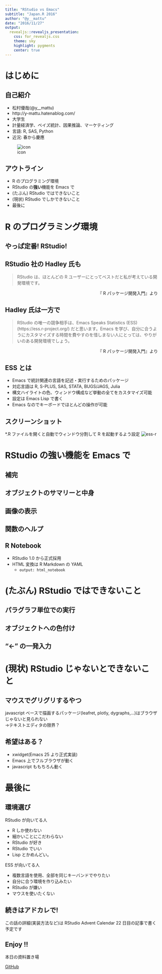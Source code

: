 ```yaml
---
title: "RStudio vs Emacs"
subtitle: "Japan.R 2016"
author: "@y__mattu"
date: "2016/11/27"
output:
  revealjs::revealjs_presentation:
    css: for_revealjs.css
    theme: sky
    highlight: pygments
    center: true
---
```



# はじめに

## 自己紹介

<div class="column1">
- 松村優哉(@y__mattu)
- http://y-mattu.hatenablog.com/
- 大学生
- 計量経済学、ベイズ統計、因果推論、マーケティング
- 言語: R, SAS, Python
- 近況: 春から慶應
</div>

<div class="column2">
![icon](twitter_icon.jpg)
</div>


## アウトライン
- R のプログラミング環境
- RStudio の**強い**機能を Emacs で
- (たぶん) RStudio ではできないこと
- (現状) RStudio でしかできないこと
- 最後に


# R のプログラミング環境

## やっぱ定番! RStudio!


## RStudio 社の Hadley 氏も
> RStudio は、ほとんどの R ユーザーにとってベストだと私が考えている開発環境です。

<div style="text-align: right;">
『 R パッケージ開発入門』より
</div>


## Hadley 氏は一方で
> RStudio の唯一の競争相手は、Emacs Speaks Statistics (ESS) (https://ess.r-project.org/) だと思います。Emacs を学び、自分に合うようにカスタマイズする時間を費やすのを惜しまない人にとっては、やりがいのある開発環境でしょう。

<div style="text-align: right;">
『 R パッケージ開発入門』より
</div>


## ESS とは
- Emacs で統計関連の言語を記述・実行するためのパッケージ
- 対応言語は R, S-PLUS, SAS, STATA, BUGS/JAGS, Julia
- 構文ハイライトの色、ウィンドウ構成など挙動の全てをカスタマイズ可能
- 設定は Emacs Lisp で書く
- Emacs なのでキーボードでほとんどの操作が可能


## スクリーンショット
*.R ファイルを開くと自動でウィンドウ分割して R を起動するよう設定
![ess-r](screenshot_ess.png)


# RStudio の**強い**機能を Emacs で

## 補完

## オブジェクトのサマリーと中身

## 画像の表示

## 関数のヘルプ

## R Notebook
- RStudio 1.0 から正式採用
- HTML 変換は R Markdown の YAML
    - `output: html_notebook`


# (たぶん) RStudio ではできないこと
## パラグラフ単位での実行

## オブジェクトへの色付け

## "<-" の一発入力



# (現状) RStudio じゃないとできないこと
## マウスでグリグリするやつ
javascript ベースで描画するパッケージ(leafret, plotly, dygraphs,...)はブラウザじゃないと見られない<br>
→テキストエディタの限界？

## 希望はある？
- xwidget(Emacs 25 より正式実装)
- Emacs 上でフルブラウザが動く
- javascript ももちろん動く

# 最後に

## 環境選び
<div class="column1">
RStudio が向いてる人

- R しか使わない
- 細かいことにこだわらない
- RStudio が好き
- RStudio でいい
- Lisp とかめんどい。
</div>

<div class="column2">
ESS が向いてる人

- 複数言語を使用、全部を同じキーバンドでやりたい
- 自分に合う環境を作り込みたい
- RStudio が嫌い
- マウスを使いたくない
</div>


## 続きはアドカレで!
この話の詳細(実装方法など)は RStudio Advent Calendar 22 日目の記事で書く予定です

## Enjoy !!
本日の資料置き場

[GitHub](https://github.com/ymattu/JapanR2016)






